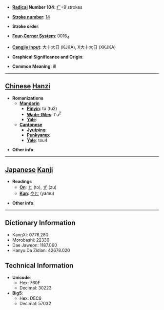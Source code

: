 * '''[[Wiktionary:Chinese radical index| Radical]] Number 104''': [[Wiktionary:Chinese radical index 疒|疒]]+9 strokes

* '''[[Wiktionary:Chinese total strokes index|Stroke number]]''': [[Wiktionary:Chinese total strokes index 14|14]]

* '''Stroke order''': 

* '''[[Wiktionary:Chinese four corner index|Four-Corner System]]''': 0016<sub>4</sub>

* '''[[Wiktionary:Chinese Cangjie index|Cangjie input]]''': 大十大日 (KJKA), X大十大日 (XKJKA)

* '''Graphical Significance and Origin''': 

* '''Common Meaning''': ill

----

== [[Chinese]] [[Hanzi]] ==

* '''Romanizations'''
** '''[[Mandarin]]'''
*** '''[[Pinyin]]''': tú (tu2)
*** '''[[Wade-Giles]]''': t'u<sup>2</sup>
*** '''[[Yale]]''': 
** '''[[Cantonese]]'''
*** '''[[Jyutping]]''':
*** '''[[Penkyamp]]''': 
*** '''[[Yale]]''': tou4

* '''Other info''': 

----

== [[Japanese]] [[Kanji]] ==

* '''Readings'''
** '''[[On]]''': [[と]] (to), [[ず]] (zu)
** '''[[Kun]]''': [[やむ]] (yamu)

* '''Other info''':  

----

== Dictionary Information ==

* KangXi: 0776.280
* Morobashi: 22330
* Dae Jaweon: 1187.060
* Hanyu Da Zidian: 42678.020

== Technical Information ==

* '''Unicode''':
** Hex: 760F
** Decimal: 30223
* '''Big5''':
** Hex: DEC8
** Decimal: 57032